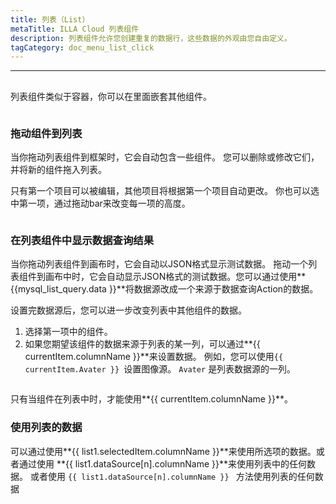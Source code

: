 ```yaml
---
title: 列表（List）
metaTitle: ILLA Cloud 列表组件
description: 列表组件允许您创建重复的数据行，这些数据的外观由您自由定义。
tagCategory: doc_menu_list_click
---
```


* * *

## <Heading hidden>列表（List）</Heading>

列表组件类似于容器，你可以在里面嵌套其他组件。

<img
  src='https://cdn.illacloud.com/official-website/img/docs/assemble/list.png'
  alt=""
/>

### 拖动组件到列表

当你拖动列表组件到框架时，它会自动包含一些组件。 您可以删除或修改它们，并将新的组件拖入列表。 

只有第一个项目可以被编辑，其他项目将根据第一个项目自动更改。 你也可以选中第一项，通过拖动bar来改变每一项的高度。

<img
  src='https://cdn.illacloud.com/official-website/img/docs/assemble/list1.png'
  alt=""
/>

### 在列表组件中显示数据查询结果

当你拖动列表组件到画布时，它会自动以JSON格式显示测试数据。 拖动一个列表组件到画布中时，它会自动显示JSON格式的测试数据。您可以通过使用**{{mysql_list_query.data }}**将数据源改成一个来源于数据查询Action的数据。 

设置完数据源后，您可以进一步改变列表中其他组件的数据。

1.  选择第一项中的组件。 
2.  如果您期望该组件的数据来源于列表的某一列，可以通过**{{ currentItem.columnName }}**来设置数据。 例如，您可以使用`{{ currentItem.Avater }} `设置图像源。 `Avater` 是列表数据源的一列。

<img
  src='https://cdn.illacloud.com/official-website/img/docs/assemble/list2.png'
  alt=""
/>

只有当组件在列表中时，才能使用**{{ currentItem.columnName }}**。 

### 使用列表的数据

可以通过使用**{{ list1.selectedItem.columnName }}**来使用所选项的数据。或者通过使用 **{{ list1.dataSource[n].columnName }}**来使用列表中的任何数据。 或者使用 `{{ list1.dataSource[n].columnName }} ` 方法使用列表的任何数据

<img
  src='https://cdn.illacloud.com/official-website/img/docs/assemble/list3.png'
  alt=""
/>
